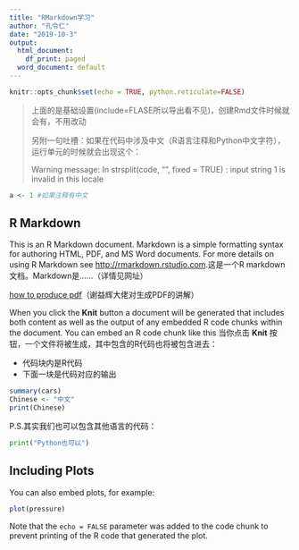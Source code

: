 ```yaml
---
title: "RMarkdown学习"
author: "孔令仁"
date: "2019-10-3"
output:
  html_document:
    df_print: paged
  word_document: default
---
```


```r
knitr::opts_chunk$set(echo = TRUE, python.reticulate=FALSE)
```
> 上面的是基础设置(include=FLASE所以导出看不见)，创建Rmd文件时候就会有，不用改动
>
>另附一句吐槽：如果在代码中涉及中文（R语言注释和Python中文字符），运行单元的时候就会出现这个：
>
>Warning message:
In strsplit(code, "\n", fixed = TRUE) :
  input string 1 is invalid in this locale


```r
a <- 1 #如果注释有中文
```

## R Markdown

This is an R Markdown document. Markdown is a simple formatting syntax for authoring HTML, PDF, and MS Word documents. For more details on using R Markdown see <http://rmarkdown.rstudio.com>.这是一个R markdown文档。Markdown是……（详情见网址）

[how to produce pdf](https://bookdown.org/yihui/rmarkdown/pdf-document.html)（谢益辉大佬对生成PDF的讲解）

When you click the **Knit** button a document will be generated that includes both content as well as the output of any embedded R code chunks within the document. You can embed an R code chunk like this
当你点击 **Knit** 按钮，一个文件将被生成，其中包含的R代码也将被包含进去：

- 代码块内是R代码
- 下面一块是代码对应的输出

```r
summary(cars)
Chinese <- "中文"
print(Chinese)
```

P.S.其实我们也可以包含其他语言的代码：
```python
print("Python也可以")
```

## Including Plots

You can also embed plots, for example:

```r
plot(pressure)
```

Note that the `echo = FALSE` parameter was added to the code chunk to prevent printing of the R code that generated the plot.
